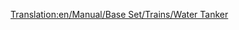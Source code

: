 [[Translation:en/Manual/Base Set/Trains/Water Tanker]]
{{en/Manual/Base Set/Trains/Trains Carriages new|Picture=[[File:en/Manual/Base Set/Trains/Watertanker.png]]
|NormalCost=£1,166 ($2,332)
|NormalWeight=25 / 50 t
|NormalCapacity=25,000 litres of water
|MonoCost="
|MonoWeight=25 / 55 t
|MonoCapacity=30,000 litres of water
|MagCost="
|MagWeight=25 / 57 t
|MagCapacity=32,000 litres of water
|Description=Water tankers carry liquid water into [[en/Manual/Towns]]s which have a [[en/Manual/Base Set/Industries/Water Tower]]. This wagon is only available in the [[en/Manual/Climates#sub-tropical|Sub-Tropical]] climate.
}}
